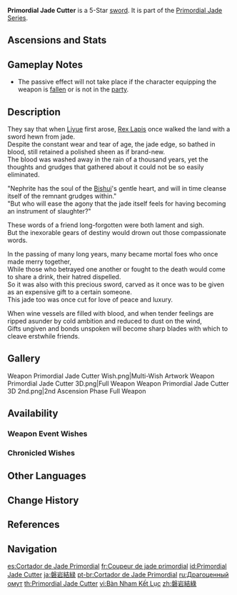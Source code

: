 {{Weapon Infobox
|title          = Pri&shy;mor&shy;di&shy;al Jade Cut&shy;ter
|id             = 11505
|image          = <gallery>
Weapon Primordial Jade Cutter.png|Base
Weapon Primordial Jade Cutter 2nd.png|2nd Ascension
</gallery>
|type           = Sword
|releaseDate    = 2021-02-03
|quality        = 5
|base_atk       = 44b
|2nd_stat_type  = CRIT Rate
|2nd_stat       = 9.6%b
|series         = Primordial Jade
|obtain         = Weapon Event Wishes
|passive        = Protector's Virtue
|effect         = HP increased by (var1)%. Additionally, provides an ATK Bonus based on (var2)% of the wielder's Max HP.
|eff_rank1_var1 = 20
|eff_rank2_var1 = 25
|eff_rank3_var1 = 30
|eff_rank4_var1 = 35
|eff_rank5_var1 = 40
|eff_rank1_var2 = 1.2
|eff_rank2_var2 = 1.5
|eff_rank3_var2 = 1.8
|eff_rank4_var2 = 2.1
|eff_rank5_var2 = 2.4
|eff_att1       = HP
|eff_att2       = ATK
}}
{{Description|A ceremonial sword masterfully carved from pure jade. There almost seems to be an audible sigh in the wind as it is swung.}}
'''Primordial Jade Cutter''' is a 5-Star [[sword]]. It is part of the [[Primordial Jade Series]].

==Ascensions and Stats==
{{Weapon Ascensions and Stats
|ascendMat1 = Mist Veiled Lead Elixir
|ascendMat2 = Mist Veiled Mercury Elixir
|ascendMat3 = Mist Veiled Gold Elixir
|ascendMat4 = Mist Veiled Primo Elixir
|bossMat1   = Mist Grass Pollen
|bossMat2   = Mist Grass
|bossMat3   = Mist Grass Wick
|commonMat1 = Treasure Hoarder Insignia
|commonMat2 = Silver Raven Insignia
|commonMat3 = Golden Raven Insignia
}}

==Gameplay Notes==
*The passive effect will not take place if the character equipping the weapon is [[Fallen Characters|fallen]] or is not in the [[party]].

==Description==
They say that when [[Liyue]] first arose, [[Rex Lapis]] once walked the land with a sword hewn from jade.<br>
Despite the constant wear and tear of age, the jade edge, so bathed in blood, still retained a polished sheen as if brand-new.<br>
The blood was washed away in the rain of a thousand years, yet the thoughts and grudges that gathered about it could not be so easily eliminated.

"Nephrite has the soul of the [[Bishui River|Bishui]]'s gentle heart, and will in time cleanse itself of the remnant grudges within."<br>
"But who will ease the agony that the jade itself feels for having becoming an instrument of slaughter?"

These words of a friend long-forgotten were both lament and sigh.<br>
But the inexorable gears of destiny would drown out those compassionate words.

In the passing of many long years, many became mortal foes who once made merry together,<br>
While those who betrayed one another or fought to the death would come to share a drink, their hatred dispelled.<br>
So it was also with this precious sword, carved as it once was to be given as an expensive gift to a certain someone.<br>
This jade too was once cut for love of peace and luxury.

When wine vessels are filled with blood, and when tender feelings are ripped asunder by cold ambition and reduced to dust on the wind,<br>
Gifts ungiven and bonds unspoken will become sharp blades with which to cleave erstwhile friends.

==Gallery==
<gallery>
Weapon Primordial Jade Cutter Wish.png|Multi-Wish Artwork
Weapon Primordial Jade Cutter 3D.png|Full Weapon
Weapon Primordial Jade Cutter 3D 2nd.png|2nd Ascension Phase Full Weapon
</gallery>

==Availability==
===Weapon Event Wishes===
{{Featured}}

===Chronicled Wishes===
{{Featured|chronicled=1}}

==Other Languages==
{{Other Languages
|1_en    = Primordial Jade Cutter
|1_zhs   = 磐岩结绿
|1_zhs_rm = Pányán Jiélǜ
|1_zht   = 磐岩結綠
|1_zht_rm = Pányán Jiélǜ
|1_zh_tl = {{w|Monolith}} of Solidified Green
|1_zh_note = {{zh|s=结绿|t=結綠|rm=Jiélǜ|lit=Solidified Green}} refers to a famous ancient Chinese jade from the {{w|Song (state)|State of Song}}. See also [[Primordial Jade Series#Trivia|Primordial Jade Series § Trivia]].
|1_ja    = 磐岩結緑
|1_ja_rm = Bangan Ketsuroku<ref>HoYoverse Japanese Customer Support Response: [[:File:CS JA Weapon Pronunciation Reply.png|Japanese Pronunciation of Various Weapons]]</ref>
|1_ja_tl = Monolith of Solidified Green{{Sino|ja}}
|1_ko    = {{tt|반암결록|磐岩結綠}}
|1_ko_tl = Monolith of Solidified Green{{Sino|ko}}
|1_es    = Cortador de Jade Primordial
|1_es_tl = Cutter of Primordial Jade
|1_fr    = Coupeur de jade primordial
|1_fr_tl = Cutter of Primordial Jade
|1_ru    = Драгоценный омут
|1_ru_tl = Precious Pool
|1_th    = Primordial Jade Cutter
|1_vi    = {{tt|Bàn Nham Kết Lục|磐岩结绿}}
|1_vi_tl = Monolith of Solidified Green{{Sino|vi}}
|1_de    = Moosgrüner Fels
|1_de_tl = Moss-Green Rock
|1_id    = Primordial Jade Cutter
|1_pt    = Cortador de Jade Primordial
|1_pt_tl = Cutter of Primordial Jade
|1_tr    = Ezeli Yeşim Kılıcı
|1_tr_tl = Primordial Jade Sword
|1_it    = Spada di giada primordiale
|1_it_tl = Sword of Primordial Jade
|2_en    = Protector's Virtue
|2_zhs   = 护国的无垢之心
|2_zhs_rm = Hùguó de Wúgòu zhī Xīn
|2_zht   = 護國的無垢之心
|2_zht_rm = Hùguó de Wúgòu zhī Xīn
|2_zh_tl = The Immaculate Mind of Protecting the Nation
|2_ja    = 護国の無垢なる心
|2_ja_rm = Gokoku no Muku Naru Kokoro
|2_ja_tl = The Immaculate Mind of Protecting the Nation
|2_ko    = 수호자의 무구한 마음
|2_ko_rm = Suhoja-ui Muguhan Ma'eum
|2_ko_tl = Protector's Innocent Mind
|2_es    = Pureza del protector
|2_es_tl = Protector's Purity
|2_fr    = Vertu du protecteur
|2_fr_tl = Protector's Virtue
|2_ru    = Добродетель защитника
|2_ru_tl = Protector's Virtue
|2_th    = Protector's Virtue
|2_vi    = Trái Tim Hộ Quốc
|2_vi_tl = Heart of National Protection
|2_de    = Reines Beschützerherz
|2_de_tl = Pure Protector Heart
|2_id    = Protector's Virtue
|2_pt    = Pureza do Protetor
|2_pt_tl = 
|2_tr    = Koruyucu Erdemi
|2_tr_tl = Protective Virtue
|2_it    = Virtù del protettore
|2_it_tl = 
}}

==Change History==
{{Change History|1.3}}

==References==
{{Reflist}}

==Navigation==
{{Weapons by Series Navbox|series=Primordial Jade}}
{{Weapon Navbox|Swords}}

[[es:Cortador de Jade Primordial]]
[[fr:Coupeur de jade primordial]]
[[id:Primordial Jade Cutter]]
[[ja:磐岩結緑]]
[[pt-br:Cortador de Jade Primordial]]
[[ru:Драгоценный омут]]
[[th:Primordial Jade Cutter]]
[[vi:Bàn Nham Kết Lục]]
[[zh:磐岩結綠]]
